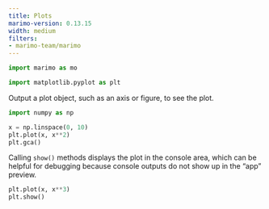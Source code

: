 ```yaml
---
title: Plots
marimo-version: 0.13.15
width: medium
filters:
- marimo-team/marimo
---
```


```python {.marimo}
import marimo as mo

```

```python {.marimo}
import matplotlib.pyplot as plt

```

Output a plot object, such as an axis or figure, to see the plot.

```python {.marimo}
import numpy as np

x = np.linspace(0, 10)
plt.plot(x, x**2)
plt.gca()
```

Calling `show()` methods displays the plot in the console area, which can be
helpful for debugging because console outputs do not show up in the "app" preview.

```python {.marimo}
plt.plot(x, x**3)
plt.show()
```